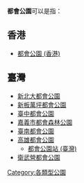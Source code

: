 '''都會公園'''可以是指：

== 香港 ==
*[[都會公園_(香港)|都會公園 (香港)]]

== 臺灣 ==
*[[新北大都會公園|新北大都會公園]]
*[[新板萬坪都會公園|新板萬坪都會公園]]
*[[臺中都會公園|臺中都會公園]]
*[[嘉義市都會森林公園|嘉義市都會森林公園]]
*[[臺南都會公園|臺南都會公園]]
*[[高雄都會公園|高雄都會公園]]
**[[都會公園站_(臺灣)|都會公園站 (臺灣)]]
*[[衛武營都會公園|衛武營都會公園]]

{{disambig|Cat=四字消歧義}}
[[Category:各類型公園|Category:各類型公園]]